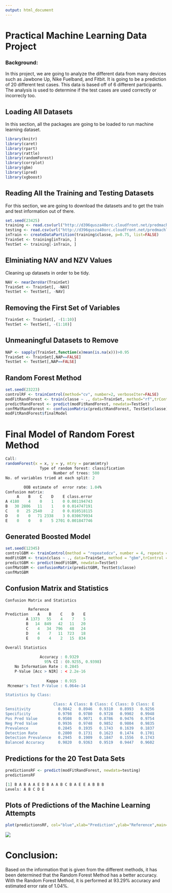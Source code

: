 ---
output: html_document
---
# Practical Machine Learning Data Project

### Background:
In this project, we are going to analyze the different data from many devices such as Jawbone Up, 
Nike Fuelband, and Fitbit. It is going to be a prediction of 20 different test cases. This data is based off of 6 different participants. The analysis is used to determine if the test cases are used correctly or incorrecly too.



## Loading All Datasets

In this section, all the packages are going to be loaded to run machine learning dataset.

```r
library(knitr)
library(caret)
library(rpart)
library(rattle)
library(randomForest)
library(corrplot)
library(gbm)
library(ipred)
library(xgboost)
```


## Reading All the Training and Testing Datasets

For this section, we are going to download the datasets and to get the train and test information out of there.

```r
set.seed(23425)
training <- read.csv(url("http://d396qusza40orc.cloudfront.net/predmachlearn/pml-training.csv"))
testing <- read.csv(url("http://d396qusza40orc.cloudfront.net/predmachlearn/pml-testing.csv"))
inTrain <- createDataPartition(training$classe, p=0.75, list=FALSE)
TrainSet <- training[inTrain, ]
TestSet <- training[-inTrain, ]
```


## Elminiating NAV and NZV Values

Cleaning up datasets in order to be tidy.

```r
NAV <- nearZeroVar(TrainSet)
TrainSet <- TrainSet[, -NAV]
TestSet <- TestSet[, -NAV]
```


## Removing the First Set of Variables


```r
TrainSet <- TrainSet[, -(1:10)]
TestSet <- TestSet[, -(1:10)]
```



## Unmeaningful Datasets to Remove


```r
NAP <- sapply(TrainSet,function(x)mean(is.na(x)))>0.95
TrainSet <- TrainSet[,NAP==FALSE]
TestSet <- TestSet[,NAP==FALSE]
```


## Random Forest Method


```r
set.seed(23223)
controlRF <- trainControl(method="cv", number=2, verboseIter=FALSE)
modFitRandForest <- train(classe ~ ., data=TrainSet, method="rf",trControl=controlRF)
predictRandForest <- predict(modFitRandForest, newdata=TestSet)
confMatRandForest <- confusionMatrix(predictRandForest, TestSet$classe)
modFitRandForest$finalModel
```

# Final Model of Random Forest Method


```r
Call:
randomForest(x = x, y = y, mtry = param$mtry) 
               Type of random forest: classification
                     Number of trees: 500
No. of variables tried at each split: 2

        OOB estimate of  error rate: 1.04%
Confusion matrix:
     A    B    C    D    E class.error
A 4180    4    0    1    0 0.001194743
B   30 2806   11    1    0 0.014747191
C    0   25 2540    2    0 0.010518115
D    0    0   71 2338    3 0.030679934
E    0    0    0    5 2701 0.001847746
```

## Generated Boosted Model


```r
set.seed(12345)
controlGBM <- trainControl(method = "repeatedcv", number = 4, repeats = 1)
modFitGBM <- train(class ~ ., data=TrainSet, method = "gbm",trControl = controlGBM, verbose = FALSE)
predictGBM <- predict(modFitGBM, newdata=TestSet)
confMatGBM <- confusionMatrix(predictGBM, TestSet$classe)
confMatGBM
```


## Confusion Matrix and Statistics


```r
Confusion Matrix and Statistics

          Reference
Prediction    A    B    C    D    E
         A 1373   55    4    7    5
         B   14  849   42   11   20
         C    4   34  796   48   24
         D    4    7   11  723   18
         E    0    4    2   15  834

Overall Statistics
                                          
               Accuracy : 0.9329          
                 95% CI : (0.9255, 0.9398)
    No Information Rate : 0.2845          
    P-Value [Acc > NIR] : < 2.2e-16       
                                          
                  Kappa : 0.915           
 Mcnemar's Test P-Value : 6.064e-14       

Statistics by Class:

                     Class: A Class: B Class: C Class: D Class: E
Sensitivity            0.9842   0.8946   0.9310   0.8993   0.9256
Specificity            0.9798   0.9780   0.9728   0.9902   0.9948
Pos Pred Value         0.9508   0.9071   0.8786   0.9476   0.9754
Neg Pred Value         0.9936   0.9748   0.9852   0.9804   0.9835
Prevalence             0.2845   0.1935   0.1743   0.1639   0.1837
Detection Rate         0.2800   0.1731   0.1623   0.1474   0.1701
Detection Prevalence   0.2945   0.1909   0.1847   0.1556   0.1743
Balanced Accuracy      0.9820   0.9363   0.9519   0.9447   0.9602
```



## Predictions for the 20 Test Data Sets


```r
predictionsRF <- predict(modFitRandForest, newdata=testing)
predictionsRF
```

```r
[1] B A B A A E D B A A B C B A E E A B B B
Levels: A B C D E
```


## Plots of Predictions of the Machine Learning Attempts


```r
plot(predictionsRF, col="blue",xlab="Prediction",ylab="Reference",main="20 Different Predictions")
```

![](PML1/20 Different Predictions.png)

# Conclusion:


Based on the information that is given from the different methods, it has been determined that
the Random Forest Method has a better accuracy. With the Random Forest Method, it is performed at 93.29% accuracy and estimated error rate of 1.04%.
